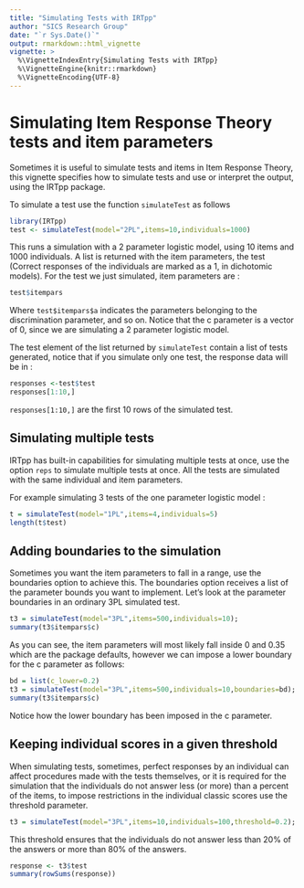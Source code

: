 ```yaml
---
title: "Simulating Tests with IRTpp"
author: "SICS Research Group"
date: "`r Sys.Date()`"
output: rmarkdown::html_vignette
vignette: >
  %\VignetteIndexEntry{Simulating Tests with IRTpp}
  %\VignetteEngine{knitr::rmarkdown}
  %\VignetteEncoding{UTF-8}
---
```


Simulating Item Response Theory tests and item parameters
========================================================

Sometimes it is useful to simulate tests and items in Item Response Theory, this vignette specifies how to simulate tests and use or interpret the output, using the IRTpp package.

To simulate a test use the function `simulateTest` as follows
```r
library(IRTpp)
test <- simulateTest(model="2PL",items=10,individuals=1000)
```

This runs a simulation with a 2 parameter logistic model, using 10 items and 1000 individuals. A list is returned with the item parameters, the test (Correct responses of the individuals are marked as a 1, in dichotomic models).
For the test we just simulated, item parameters are : 

```r
test$itempars
```

Where `test$itempars$a` indicates the parameters belonging to the discrimination parameter, and so on. Notice that the c parameter is a vector of 0, since we are simulating a 2 parameter logistic model.

The test element of the list returned by `simulateTest` contain a list of tests generated, notice that if you simulate only one test, the response data will be in :

```r
responses <-test$test
responses[1:10,]
```

`responses[1:10,]` are the first 10 rows of the simulated test.


## Simulating multiple tests

IRTpp has built-in capabilities for simulating multiple tests at once, use the option `reps` to simulate multiple tests at once. All the tests are simulated with the same individual and item parameters.

For example simulating 3 tests of the one parameter logistic model :
```r
t = simulateTest(model="1PL",items=4,individuals=5)
length(t$test)
```

## Adding boundaries to the simulation

Sometimes you want the item parameters to fall in a range, use the boundaries option to achieve this.
The boundaries option receives a list of the parameter bounds you want to implement.
Let's look at the parameter boundaries in an ordinary 3PL simulated test.
```r
t3 = simulateTest(model="3PL",items=500,individuals=10);
summary(t3$itempars$c)
```

As you can see, the item parameters will most likely fall inside 0 and 0.35 which are the package defaults, however we can impose a lower boundary for the c parameter as follows:

```r
bd = list(c_lower=0.2)
t3 = simulateTest(model="3PL",items=500,individuals=10,boundaries=bd);
summary(t3$itempars$c)
```

Notice how the lower boundary has been imposed in the c parameter.

## Keeping individual scores in a given threshold

When simulating tests, sometimes, perfect responses by an individual can affect procedures made with the tests themselves, or it is required for the simulation that the individuals do not answer less (or more) than a percent of the items, to impose restrictions in the individual classic scores use the threshold parameter.

```r
t3 = simulateTest(model="3PL",items=10,individuals=100,threshold=0.2);
```

This threshold ensures that the individuals do not answer less than 20% of the answers or more than 80% of the answers.

```r
response <- t3$test
summary(rowSums(response))
```
